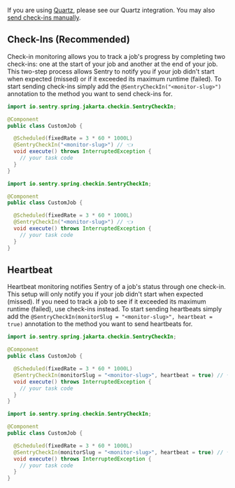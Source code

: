 If you are using [Quartz](http://www.quartz-scheduler.org/), please see <PlatformLink to="/configuration/integrations/quartz/">our Quartz integration</PlatformLink>. You may also [send check-ins manually](/platforms/java/crons/).

## Check-Ins (Recommended)

Check-in monitoring allows you to track a job's progress by completing two check-ins: one at the start of your job and another at the end of your job. This two-step process allows Sentry to notify you if your job didn't start when expected (missed) or if it exceeded its maximum runtime (failed). To start sending check-ins simply add the `@SentryCheckIn("<monitor-slug>")` annotation to the method you want to send check-ins for.

```java {tabTitle:Java (Spring Boot 3)}
import io.sentry.spring.jakarta.checkin.SentryCheckIn;

@Component
public class CustomJob {

  @Scheduled(fixedRate = 3 * 60 * 1000L)
  @SentryCheckIn("<monitor-slug>") // 👈
  void execute() throws InterruptedException {
    // your task code
  }
}
```

```java {tabTitle:Java (Spring Boot 2)}
import io.sentry.spring.checkin.SentryCheckIn;

@Component
public class CustomJob {

  @Scheduled(fixedRate = 3 * 60 * 1000L)
  @SentryCheckIn("<monitor-slug>") // 👈
  void execute() throws InterruptedException {
    // your task code
  }
}
```

## Heartbeat

Heartbeat monitoring notifies Sentry of a job's status through one check-in. This setup will only notify you if your job didn't start when expected (missed). If you need to track a job to see if it exceeded its maximum runtime (failed), use check-ins instead. To start sending heartbeats simply add the `@SentryCheckIn(monitorSlug = "<monitor-slug>", heartbeat = true)` annotation to the method you want to send heartbeats for.

```java {tabTitle:Java (Spring Boot 3)}
import io.sentry.spring.jakarta.checkin.SentryCheckIn;

@Component
public class CustomJob {

  @Scheduled(fixedRate = 3 * 60 * 1000L)
  @SentryCheckIn(monitorSlug = "<monitor-slug>", heartbeat = true) // 👈
  void execute() throws InterruptedException {
    // your task code
  }
}
```

```java {tabTitle:Java (Spring Boot 2)}
import io.sentry.spring.checkin.SentryCheckIn;

@Component
public class CustomJob {

  @Scheduled(fixedRate = 3 * 60 * 1000L)
  @SentryCheckIn(monitorSlug = "<monitor-slug>", heartbeat = true) // 👈
  void execute() throws InterruptedException {
    // your task code
  }
}
```
